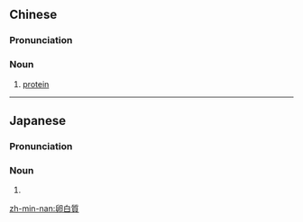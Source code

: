 {{also|卵白质}}
==Chinese==
{{zh-forms|s=卵白质|type=21}}

===Pronunciation===
{{zh-pron
|mn=nn̄g-pe̍h-chit
|cat=n
}}

===Noun===
{{zh-noun}}

# {{lb|zh|Min Nan}} [[protein]]

----

==Japanese==
{{ja-kanjitab|らん|はく|k2=ぱく|しつ|yomi=o}}

===Pronunciation===
{{ja-pron|らんぱくしつ|y=o|dev=4,6}}

===Noun===
{{ja-noun|らんぱくしつ}}

# {{synonym of|蛋白質|lang=ja}}

[[zh-min-nan:卵白質]]